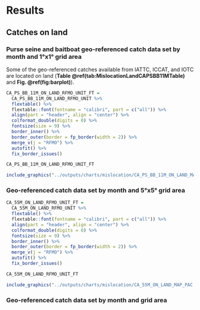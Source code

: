 # Results 

## Catches on land {-}

### Purse seine and baitboat geo-referenced catch data set by month and 1°x1° grid area

Some of the geo-referenced catches available from IATTC, ICCAT, and IOTC are located on land (**Table \@ref(tab:MislocationLandCAPSBB11MTable)** and **Fig. \@ref(fig:barplot)**).

```r
CA_PS_BB_11M_ON_LAND_RFMO_UNIT_FT = 
  CA_PS_BB_11M_ON_LAND_RFMO_UNIT %>%
  flextable() %>%
  flextable::font(fontname = "calibri", part = c("all")) %>% 
  align(part = "header", align = "center") %>% 
  colformat_double(digits = 0) %>%
  fontsize(size = 9) %>% 
  border_inner() %>% 
  border_outer(border = fp_border(width = 2)) %>% 
  merge_v(j = "RFMO") %>% 
  autofit() %>% 
  fix_border_issues()

CA_PS_BB_11M_ON_LAND_RFMO_UNIT_FT
```

```r
include_graphics("../outputs/charts/mislocation/CA_PS_BB_11M_ON_LAND_MAP.png")
```

### Geo-referenced catch data set by month and 5°x5° grid area

```r
CA_55M_ON_LAND_RFMO_UNIT_FT = 
  CA_55M_ON_LAND_RFMO_UNIT %>%
  flextable() %>%
  flextable::font(fontname = "calibri", part = c("all")) %>% 
  align(part = "header", align = "center") %>% 
  colformat_double(digits = 0) %>%
  fontsize(size = 9) %>% 
  border_inner() %>% 
  border_outer(border = fp_border(width = 2)) %>% 
  merge_v(j = "RFMO") %>% 
  autofit() %>% 
  fix_border_issues()

CA_55M_ON_LAND_RFMO_UNIT_FT
```

```r
include_graphics("../outputs/charts/mislocation/CA_55M_ON_LAND_MAP_PAC.png")
```

### Geo-referenced catch data set by month and grid area

